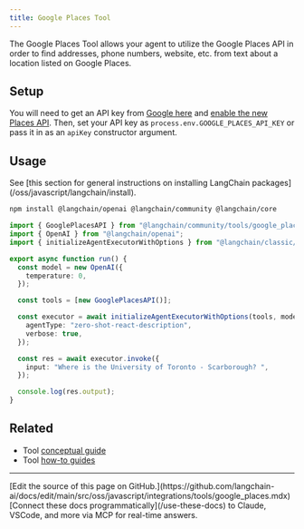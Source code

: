 ```yaml
---
title: Google Places Tool
---
```


The Google Places Tool allows your agent to utilize the Google Places API in order to find addresses,
phone numbers, website, etc. from text about a location listed on Google Places.

## Setup

You will need to get an API key from [Google here](https://developers.google.com/maps/documentation/places/web-service/overview)
and [enable the new Places API](https://console.cloud.google.com/apis/library/places.googleapis.com). Then, set your API key
as `process.env.GOOGLE_PLACES_API_KEY` or pass it in as an `apiKey` constructor argument.

## Usage

<Tip>
See [this section for general instructions on installing LangChain packages](/oss/javascript/langchain/install).
</Tip>

```bash npm
npm install @langchain/openai @langchain/community @langchain/core
```

```typescript
import { GooglePlacesAPI } from "@langchain/community/tools/google_places";
import { OpenAI } from "@langchain/openai";
import { initializeAgentExecutorWithOptions } from "@langchain/classic/agents";

export async function run() {
  const model = new OpenAI({
    temperature: 0,
  });

  const tools = [new GooglePlacesAPI()];

  const executor = await initializeAgentExecutorWithOptions(tools, model, {
    agentType: "zero-shot-react-description",
    verbose: true,
  });

  const res = await executor.invoke({
    input: "Where is the University of Toronto - Scarborough? ",
  });

  console.log(res.output);
}
```

## Related

- Tool [conceptual guide](/oss/javascript/langchain/tools)
- Tool [how-to guides](/oss/javascript/langchain/tools)

---

<Callout icon="pen-to-square" iconType="regular">
    [Edit the source of this page on GitHub.](https://github.com/langchain-ai/docs/edit/main/src/oss/javascript/integrations/tools/google_places.mdx)
</Callout>
<Tip icon="terminal" iconType="regular">
    [Connect these docs programmatically](/use-these-docs) to Claude, VSCode, and more via MCP for    real-time answers.
</Tip>
